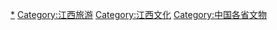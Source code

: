 [[Category:江西历史|*]]
[[Category:江西旅游|Category:江西旅游]]
[[Category:江西文化|Category:江西文化]]
[[Category:中国各省文物|Category:中国各省文物]]